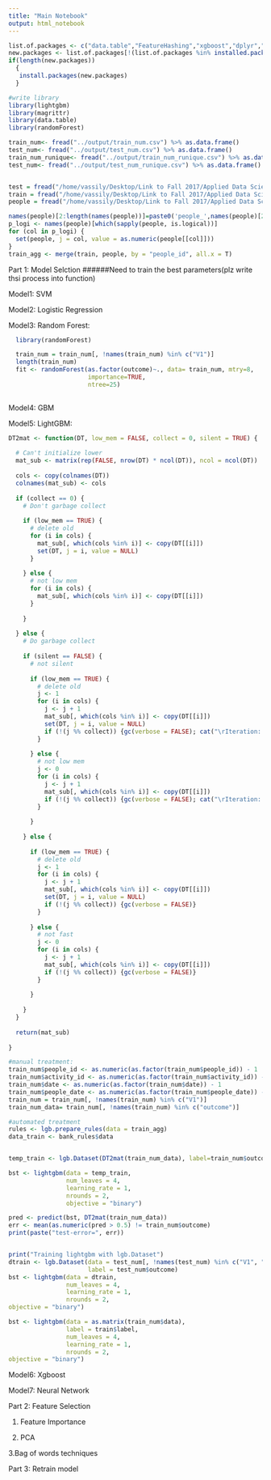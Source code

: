 ```yaml
---
title: "Main Notebook"
output: html_notebook
---
```


```r
list.of.packages <- c("data.table","FeatureHashing","xgboost","dplyr","Matrix","caret","randomForest","lightgbm","magrittr","data.table")
new.packages <- list.of.packages[!(list.of.packages %in% installed.packages()[,"Package"])]
if(length(new.packages))
  {
   install.packages(new.packages)
  }
```


```r
#write library
library(lightgbm)
library(magrittr)
library(data.table)
library(randomForest)

```

```r
train_num<- fread("../output/train_num.csv") %>% as.data.frame()
test_num<- fread("../output/test_num.csv") %>% as.data.frame()
train_num_runique<- fread("../output/train_num_runique.csv") %>% as.data.frame()
test_num<- fread("../output/test_num_runique.csv") %>% as.data.frame()


test = fread("/home/vassily/Desktop/Link to Fall 2017/Applied Data Science/fall2017-project5-proj5-grp3/data/act_test.csv") %>% as.data.frame()
train = fread("/home/vassily/Desktop/Link to Fall 2017/Applied Data Science/fall2017-project5-proj5-grp3/data/act_train.csv") %>% as.data.frame()
people = fread("/home/vassily/Desktop/Link to Fall 2017/Applied Data Science/fall2017-project5-proj5-grp3/data/people.csv") %>% as.data.frame()

names(people)[2:length(names(people))]=paste0('people_',names(people)[2:length(names(people))])
p_logi <- names(people)[which(sapply(people, is.logical))]
for (col in p_logi) {
  set(people, j = col, value = as.numeric(people[[col]]))
}
train_agg <- merge(train, people, by = "people_id", all.x = T)


```


Part 1: Model Selction ######Need to train the best parameters(plz write thsi process into function)

Model1: SVM

Model2: Logistic Regression

Model3: Random Forest:

```r

  library(randomForest)

  train_num = train_num[, !names(train_num) %in% c("V1")]
  length(train_num)
  fit <- randomForest(as.factor(outcome)~., data= train_num, mtry=8,
                      importance=TRUE, 
                      ntree=25)
  
```


Model4: GBM

Model5: LightGBM:

```r
DT2mat <- function(DT, low_mem = FALSE, collect = 0, silent = TRUE) {
  
  # Can't initialize lower
  mat_sub <- matrix(rep(FALSE, nrow(DT) * ncol(DT)), ncol = ncol(DT))
  
  cols <- copy(colnames(DT))
  colnames(mat_sub) <- cols
  
  if (collect == 0) {
    # Don't garbage collect
    
    if (low_mem == TRUE) {
      # delete old
      for (i in cols) {
        mat_sub[, which(cols %in% i)] <- copy(DT[[i]])
        set(DT, j = i, value = NULL)
      }
      
    } else {
      # not low mem
      for (i in cols) {
        mat_sub[, which(cols %in% i)] <- copy(DT[[i]])
      }
      
    }
    
  } else {
    # Do garbage collect
    
    if (silent == FALSE) {
      # not silent
      
      if (low_mem == TRUE) {
        # delete old
        j <- 1
        for (i in cols) {
          j <- j + 1
          mat_sub[, which(cols %in% i)] <- copy(DT[[i]])
          set(DT, j = i, value = NULL)
          if (!(j %% collect)) {gc(verbose = FALSE); cat("\rIteration: ", j, ".", sep = "")}
        }
        
      } else {
        # not low mem
        j <- 0
        for (i in cols) {
          j <- j + 1
          mat_sub[, which(cols %in% i)] <- copy(DT[[i]])
          if (!(j %% collect)) {gc(verbose = FALSE); cat("\rIteration: ", j, ".", sep = "")}
        }
        
      }
      
    } else {
      
      if (low_mem == TRUE) {
        # delete old
        j <- 1
        for (i in cols) {
          j <- j + 1
          mat_sub[, which(cols %in% i)] <- copy(DT[[i]])
          set(DT, j = i, value = NULL)
          if (!(j %% collect)) {gc(verbose = FALSE)}
        }
        
      } else {
        # not fast
        j <- 0
        for (i in cols) {
          j <- j + 1
          mat_sub[, which(cols %in% i)] <- copy(DT[[i]])
          if (!(j %% collect)) {gc(verbose = FALSE)}
        }
        
      }
      
    }
  }
  
  return(mat_sub)
  
}
```

```r




#manual treatment:
train_num$people_id <- as.numeric(as.factor(train_num$people_id)) - 1
train_num$activity_id <- as.numeric(as.factor(train_num$activity_id)) - 1
train_num$date <- as.numeric(as.factor(train_num$date)) - 1
train_num$people_date <- as.numeric(as.factor(train_num$people_date)) - 1
train_num = train_num[, !names(train_num) %in% c("V1")]
train_num_data= train_num[, !names(train_num) %in% c("outcome")]

#automated treatment
rules <- lgb.prepare_rules(data = train_agg)
data_train <- bank_rules$data


temp_train <- lgb.Dataset(DT2mat(train_num_data), label=train_num$outcome, free_raw_data = FALSE, colnames = colnames(train_num_data), categorical_feature = c(1, 2, 3, 18))

bst <- lightgbm(data = temp_train,
                num_leaves = 4,
                learning_rate = 1,
                nrounds = 2,
                objective = "binary")

pred <- predict(bst, DT2mat(train_num_data))
err <- mean(as.numeric(pred > 0.5) != train_num$outcome)
print(paste("test-error=", err))


print("Training lightgbm with lgb.Dataset")
dtrain <- lgb.Dataset(data = test_num[, !names(test_num) %in% c("V1", "outcome")],
                      label = test_num$outcome)
bst <- lightgbm(data = dtrain,
                num_leaves = 4,
                learning_rate = 1,
                nrounds = 2,
objective = "binary")

bst <- lightgbm(data = as.matrix(train_num$data),
                label = train$label,
                num_leaves = 4,
                learning_rate = 1,
                nrounds = 2,
objective = "binary")
```

Model6: Xgboost

Model7: Neural Network

Part 2: Feature Selection

1. Feature Importance

2. PCA

3.Bag of words techniques

Part 3: Retrain model
